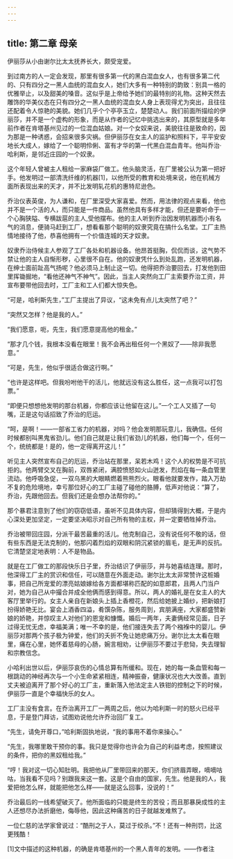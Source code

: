 ```yaml
---
---
---
```

title: 第二章 母亲
---




伊丽莎从小由谢尔比太太抚养长大，颇受宠爱。

到过南方的人一定会发现，那里有很多第一代的黑白混血女人，也有很多第二代的、只有四分之一黑人血统的混血女人，她们大多有一种特别的韵致：别具一格的优雅举止，以及甜美的嗓音。这似乎是上帝给予她们的最特别的礼物。这种天然去雕饰的华美仪态在只有四分之一黑人血统的混血女人身上表现得尤为突出，且往往还配着令人惊艳的美貌。她们几乎个个亭亭玉立，楚楚动人。我们前面所描绘的伊丽莎，并不是一个虚构的形象，而是从作者的记忆中挑选出来的，其原型就是多年前作者在肯塔基州见过的一位混血姑娘。对一个女奴来说，美貌往往是致命的，因为那是一种诱惑，会招来很多灾祸。但伊丽莎在女主人的监护和照料下，平平安安地长大成人，嫁给了一个聪明伶俐、富有才华的第一代黑白混血青年。他叫乔治·哈利斯，是邻近庄园的一个奴隶。

这个年轻人曾被主人租给一家麻袋厂做工。他头脑灵活，在厂里被公认为第一把好手。他发明过一部清洗纤维的机器[1]，以他所受的教育和处境来说，他在机械方面所表现出来的天才，并不比发明轧花机的惠特尼逊色。

乔治仪表英俊，为人谦和，在厂里深受大家喜爱。然而，用法律的观点来看，他也并不是一个活的人，而只能是一件商品。虽然他具有多样才能，但还是要听命于一个心胸狭隘、专横跋扈的主人,受他摆布。他的主人听到乔治因发明机器而小有名气的消息，便骑马赶到工厂，想看看那个聪明的奴隶究竟在搞什么名堂。工厂主热情地接待了他，恭喜他拥有一个价值连城的天才奴隶。

奴隶乔治侍候主人参观了工厂各处和机器设备。他昂首挺胸，侃侃而谈，这气势不禁让他的主人自惭形秽，心里很不自在。他的奴隶凭什么到处乱跑，还发明机器，在绅士面前趾高气扬呢？他必须马上制止这一切。他得把乔治要回去，打发他到田里挥锄掘地，“看他还神气不神气”。因此，当主人突然向工厂主索要乔治工资，并宣布要带他回去时，工厂主和工人们都大惊失色。

“可是，哈利斯先生，”工厂主提出了异议，“这未免有点儿太突然了吧？”

“突然又怎样？他是我的人。”

“我们愿意，呃，先生，我们愿意提高他的租金。”

“那才几个钱，我根本没看在眼里！我不会再出租任何一个黑奴了——除非我愿意。”

“可是，先生，他似乎很适合做这行啊。”

“也许是这样吧。但我吩咐他干的活儿，他就远没有这么胜任，这一点我可以打包票。”

“即便只想想他发明的那台机器，你都应该让他留在这儿。”一个工人又插了一句嘴，正是这句话招致了乔治的厄运。

“呵，是啊！——一部省工省力的机器，对吗？他会发明那玩意儿，我确信。任何时候都别叫黑鬼省劲儿。他们自己就是让我们省劲儿的机器，他们每一个，任何一个，统统都是！是的，他一定得离开这儿！”

听见主人突然宣布自己的厄运，乔治站在那里，呆若木鸡！这个人的权势是不可抗拒的。他两臂交叉在胸前，双唇紧闭，满腔愤怒如火山迸发，烈焰在每一条血管里流动。他呼吸急促，一双乌黑的大眼睛燃着熊熊烈火。眼看他就要发作，踏入万劫不复的危险境地，幸亏那位好心的工厂主碰了碰他的胳膊，低声对他说：“算了，乔治，先跟他回去。但我们还是会想办法帮你的。”

那个暴君注意到了他们的窃窃低语，虽听不见具体内容，但却猜得到大概，于是内心深处更加坚定，一定要坚决昭示对自己所有物的主权，并一定要牺牲掉乔治。

乔治被带回庄园，分派干最苦最重的活儿。他克制自己，没有说任何不敬的话，但有些东西是无法克制的，他那闪着烈焰的双眼和阴沉紧锁的眉毛，是无声的反抗。它清楚坚定地表明：人不是物品。

就是在工厂做工的那段快乐日子里，乔治结识了伊丽莎，并与她喜结连理。那时，他深得工厂主的赏识和信任，可以随意在外面走动。谢尔比太太非常赞许这桩婚事，把自己所宠爱的漂亮姑娘嫁给各方面都堪称匹配的如意郎君，且两人门当户对，她为自己从中撮合并成全他俩而感到得意。所以，两人的婚礼是在女主人的大客厅里举行的。女主人亲自在新娘头上插上香橙花，然后给她披上婚纱，把新娘打扮得娇艳无比。宴会上酒香四溢，肴馔杂陈，服务周到，宾朋满座，大家都盛赞新娘的娇艳，并惊叹主人对他们的恩宠和慷慨。婚后一两年，夫妻俩经常见面，日子过得无忧无虑，幸福美满；唯一不幸的是，他们接连失去了两个襁褓中的婴儿。伊丽莎对那两个孩子极为钟爱，他们的夭折不免让她悲痛万分。谢尔比太太看在眼里，痛在心里，她怀着慈母的心肠，婉言相劝，让伊丽莎不要过于悲恸，失去理智和宗教信念。

小哈利出世以后，伊丽莎哀伤的心情总算有所缓和。现在，她的每一条血管和每一根跳动的神经再次与一个小生命紧紧相连，精神振奋，健康状况也大大改善。直到丈夫被迫离开了那个好心的工厂主，重新落入他法定主人铁钳的控制之下的时候，伊丽莎一直是个幸福快乐的女人。

工厂主没有食言。在乔治离开工厂一两周之后，他以为哈利斯一时的怒火已经平息，于是登门拜访，试图劝说他允许乔治回厂复工。

“先生，请免开尊口，”哈利斯固执地说，“我的事用不着你来操心。”

“先生，我哪里敢干预你的事。我只是觉得你也许会为自己的利益考虑，按照建议的条件，把你的黑奴租给我。”

“哼！我对这一切心知肚明。我把他从厂里带回来的那天，你们挤眉弄眼，嘀嘀咕咕，当我看不见吗？别跟我来这一套。这是个自由的国家，先生。他是我的人，我爱把他怎么样，就能把他怎么样——就是这么回事，没说的！”

乔治最后的一线希望破灭了。他所面临的只能是终生的苦役；而且那暴戾成性的主人还想尽办法折磨他，侮辱他，因此这种痛苦的日子就越发难熬了。

一位仁慈的法学家曾说过：“酷刑之于人，莫过于绞杀。”不！还有一种刑罚，比这更残酷！

[1]文中描述的这种机器，的确是肯塔基州的一个黑人青年的发明。——作者注